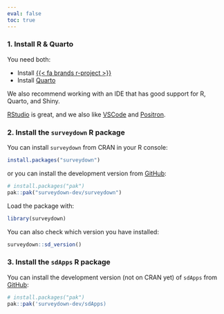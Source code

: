 ```yaml
---
eval: false
toc: true
---
```


### 1. Install R & Quarto

You need both: 
 
- Install [{{< fa brands r-project >}}](https://CRAN.R-project.org/)
- Install [Quarto](https://quarto.org/)

We also recommend working with an IDE that has good support for R, Quarto, and Shiny.

[RStudio](https://posit.co/products/open-source/rstudio/) is great, and we also like [VSCode](https://code.visualstudio.com/) and [Positron](https://github.com/posit-dev/positron).

### 2. Install the `surveydown` R package

You can install `surveydown` from CRAN in your R console:

```r
install.packages("surveydown")
```

or you can install the development version from [GitHub](https://github.com/surveydown-dev/surveydown):

```r
# install.packages("pak")
pak::pak("surveydown-dev/surveydown")
```

Load the package with:

```r
library(surveydown)
```

You can also check which version you have installed:

```r
surveydown::sd_version()
```

### 3. Install the `sdApps` R package

You can install the development version (not on CRAN yet) of `sdApps` from [GitHub](https://github.com/surveydown-dev/sdApps):

```r
# install.packages("pak")
pak::pak('surveydown-dev/sdApps)
```
